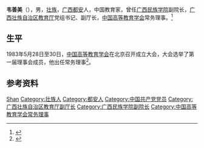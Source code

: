 '''韦善美'''（{{bd|1928年||1999年|}}），男，[[壮族|壮族]]，[[广西|广西]][[都安|都安]]人，中国教育家，曾任[[广西民族学院|广西民族学院]]副院长，[[广西壮族自治区教育厅|广西壮族自治区教育厅]]党组书记、副厅长，[[中国高等教育学会|中国高等教育学会]]常务理事。<ref>{{Cite book|title=壮族百科辞典|author=《壮族百科辞典》编纂委员会编; 潘其旭, 覃乃昌主编|publisher=广西人民出版社|year=1993|isbn=|location=南宁|pages=}}</ref>

== 生平 ==
1983年5月28日至30日，[[中国高等教育学会|中国高等教育学会]]在北京召开成立大会，大会选举了第一届理事会成员，他出任常务理事<ref>{{Cite book|title=中国高等教育研究史|last=李均著|publisher=广东高等教育出版社|year=2005.08|isbn=7-5361-3221-2|location=广州|pages=129-130}}</ref>。

== 参考资料 ==
{{reflist}}

{{Navboxes
| title  = 韦善美在[[中国高等教育学会|中国高等教育学会]]的职务
| list1  =
{{中国高等教育学会第一届理事会}}
}}

{{Authority control}}
{{DEFAULTSORT:Wei韦}}
[[Category:韦姓|Shan]]
[[Category:壮族人|Category:壮族人]]
[[Category:都安人|Category:都安人]]
[[Category:中国共产党党员|Category:中国共产党党员]]
[[Category:广西壮族自治区教育厅副厅长|Category:广西壮族自治区教育厅副厅长]]
[[Category:广西民族学院副院长|Category:广西民族学院副院长]]
[[Category:中国高等教育学会常务理事|Category:中国高等教育学会常务理事]]

{{中国人物小作品}}